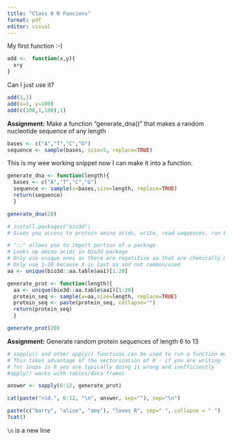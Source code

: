 ```yaml
---
title: "Class 6 R Funcions"
format: pdf
editor: visual
---
```


My first function :-)

```r
add <-  function(x,y){
  x+y
}
```

Can I just use it?

```r
add(1,1)
add(x=1, y=100)
add(c(100,1,100),1)
```

**Assignment:** Make a function "generate_dna()" that makes a random nucleotide sequence of any length


```r
bases <- c("A","T","C","G")
sequence <- sample(bases, size=5, replace=TRUE)
```

This is my wee working snippet now I can make it into a function.

```r

generate_dna <- function(length){
  bases <- c("A","T","C","G")
  sequence <- sample(x=bases,size=length, replace=TRUE)
  return(sequence)
  }

```

```r
generate_dna(20)
```

```r
# install.packages("bio3d")
# Gives you access to protein amino acids, write, read sequences, run BLAST searches

# "::" allows you to import portion of a package
# Looks up amino acids in bio3d package
# Only use unique ones as there are repetitive aa that are chemically modified
# Only use 1-20 because X is last aa and not common/used
aa <- unique(bio3d::aa.table$aa1)[1:20]
```


```r

generate_prot <- function(length){
  aa <- unique(bio3d::aa.table$aa1)[1:20]
  protein_seq <- sample(x=aa,size=length, replace=TRUE)
  protein_seq <- paste(protein_seq, collapse="")
  return(protein_seq)
  }

```

```r
generate_prot(20)
```

**Assignment:** Generate random protein sequences of length 6 to 13

```r
# sapply() and other apply() functions can be used to run a function multiple times
# This takes advantage of the vectorization of R - if you are writing
# for loops in R you are typically doing it wrong and inefficiently
#apply() works with tables/data frames

answer <- sapply(6:12, generate_prot)

```

```r
cat(paste(">id.", 6:12, "\n", answer, sep=""), sep="\n")
```












```r
paste(c("barry", "alice", "amy"), "loves R", sep=" ", collapse = " ")
?cat()
```

`\n` is a new line
